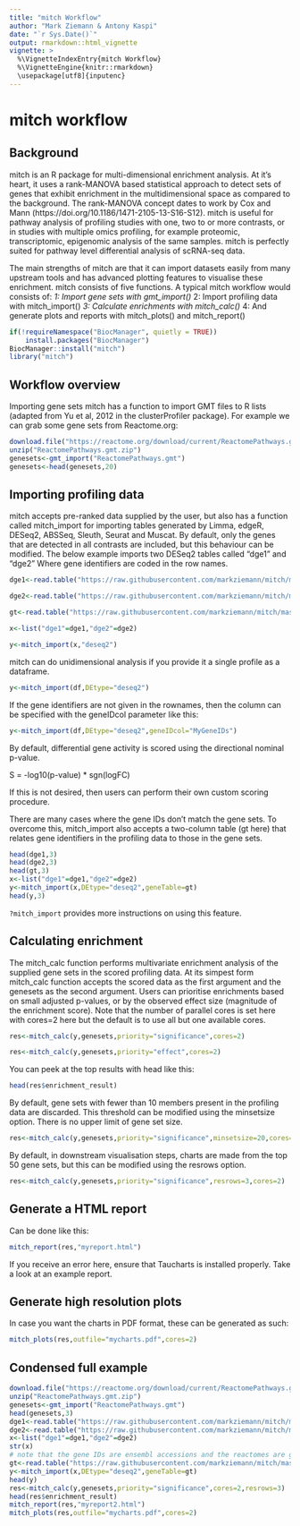 ```yaml
---
title: "mitch Workflow"
author: "Mark Ziemann & Antony Kaspi"
date: "`r Sys.Date()`"
output: rmarkdown::html_vignette
vignette: >
  %\VignetteIndexEntry{mitch Workflow}
  %\VignetteEngine{knitr::rmarkdown}
  \usepackage[utf8]{inputenc}
---
```


# mitch workflow
## Background

mitch is an R package for multi-dimensional enrichment analysis.
At it's heart, it uses a rank-MANOVA based statistical approach to
detect sets of genes that exhibit enrichment in the multidimensional
space as compared to the background. The rank-MANOVA concept dates to
work by Cox and Mann (https://doi.org/10.1186/1471-2105-13-S16-S12).
mitch is useful for pathway analysis of profiling studies with one,
two to or more contrasts, or in studies with multiple omics profiling,
for example proteomic, transcriptomic, epigenomic analysis of the same
samples. mitch is perfectly suited for pathway level differential
analysis of scRNA-seq data.

The main strengths of mitch are that it can import datasets easily
from many upstream tools and has advanced plotting features to 
visualise these enrichment. mitch consists of five functions. A
typical mitch workflow would consists of: 
    *1: Import gene sets with gmt_import()
    *2: Import profiling data with mitch_import()
    *3: Calculate enrichments with mitch_calc()
    *4: And generate plots and reports with mitch_plots() and mitch_report()


```r
if(!requireNamespace("BiocManager", quietly = TRUE))
    install.packages("BiocManager")
BiocManager::install("mitch")
library("mitch")
```

## Workflow overview
Importing gene sets
mitch has a function to import GMT files to R lists (adapted from Yu et al, 2012 in the clusterProfiler package). 
For example we can grab some gene sets from Reactome.org:

```r
download.file("https://reactome.org/download/current/ReactomePathways.gmt.zip",destfile="ReactomePathways.gmt.zip")
unzip("ReactomePathways.gmt.zip")
genesets<-gmt_import("ReactomePathways.gmt")
genesets<-head(genesets,20)
```

## Importing profiling data
mitch accepts pre-ranked data supplied by the user, but also has a function called mitch_import for importing 
tables generated by Limma, edgeR, DESeq2, ABSSeq, Sleuth, Seurat and Muscat. By default, only the genes that are 
detected in all contrasts are included, but this behaviour can be modified. The below example imports two DESeq2 
tables called "dge1" and "dge2" Where gene identifiers are coded in the row names.

```r
dge1<-read.table("https://raw.githubusercontent.com/markziemann/mitch/master/data-raw/LGvHG.tsv",header=TRUE,row.names=1)
```
```r
dge2<-read.table("https://raw.githubusercontent.com/markziemann/mitch/master/data-raw/HGvHGV.tsv",header=TRUE,row.names=1)
```
```r
gt<-read.table("https://raw.githubusercontent.com/markziemann/mitch/master/data-raw/gt.tsv",header=TRUE,row.names=1)
```

```r
x<-list("dge1"=dge1,"dge2"=dge2)
```

```r
y<-mitch_import(x,"deseq2")
```

mitch can do unidimensional analysis if you provide it a single profile as a dataframe.

```r
y<-mitch_import(df,DEtype="deseq2")
```

If the gene identifiers are not given in the rownames, then the column can be specified with the geneIDcol 
parameter like this:

```r
y<-mitch_import(df,DEtype="deseq2",geneIDcol="MyGeneIDs")
```

By default, differential gene activity is scored using the directional nominal p-value.

S = -log10(p-value) * sgn(logFC)

If this is not desired, then users can perform their own custom scoring procedure.

There are many cases where the gene IDs don't match the gene sets. To overcome this, mitch_import also accepts a 
two-column table (gt here) that relates gene identifiers in the profiling data to those in the gene sets.

```r
head(dge1,3)
head(dge2,3)
head(gt,3)
x<-list("dge1"=dge1,"dge2"=dge2)
y<-mitch_import(x,DEtype="deseq2",geneTable=gt)
head(y,3)
```

`?mitch_import` provides more instructions on using this feature.

## Calculating enrichment
The mitch_calc function performs multivariate enrichment analysis of the supplied gene sets in the scored 
profiling data. At its simpest form mitch_calc function accepts the scored data as the first argument and the 
genesets as the second argument. Users can prioritise enrichments based on small adjusted p-values, or by the 
observed effect size (magnitude of the enrichment score). Note that the number of parallel cores is set here 
with cores=2 here but the default is to use all but one available cores.

```r
res<-mitch_calc(y,genesets,priority="significance",cores=2)
```

```r
res<-mitch_calc(y,genesets,priority="effect",cores=2)
```

You can peek at the top results with head like this:

```r
head(res$enrichment_result)
```

By default, gene sets with fewer than 10 members present in the profiling data are discarded. This threshold can 
be modified using the minsetsize option. There is no upper limit of gene set size.

```r
res<-mitch_calc(y,genesets,priority="significance",minsetsize=20,cores=2)
```
By default, in downstream visualisation steps, charts are made from the top 50 gene sets, but this can be 
modified using the resrows option.

```r
res<-mitch_calc(y,genesets,priority="significance",resrows=3,cores=2)
```

## Generate a HTML report
Can be done like this:

```r
mitch_report(res,"myreport.html")
```
If you receive an error here, ensure that Taucharts is installed properly. Take a look at an example report.

## Generate high resolution plots
In case you want the charts in PDF format, these can be generated as such:

```r
mitch_plots(res,outfile="mycharts.pdf",cores=2)
```

## Condensed full example
```r
download.file("https://reactome.org/download/current/ReactomePathways.gmt.zip",destfile="ReactomePathways.gmt.zip")
unzip("ReactomePathways.gmt.zip")
genesets<-gmt_import("ReactomePathways.gmt")
head(genesets,3)
dge1<-read.table("https://raw.githubusercontent.com/markziemann/mitch/master/data-raw/LGvHG.tsv",header=TRUE,row.names=1)
dge2<-read.table("https://raw.githubusercontent.com/markziemann/mitch/master/data-raw/HGvHGV.tsv",header=TRUE,row.names=1)
x<-list("dge1"=dge1,"dge2"=dge2)
str(x)
# note that the gene IDs are ensembl accessions and the reactomes are gene symbols
gt<-read.table("https://raw.githubusercontent.com/markziemann/mitch/master/data-raw/gt.tsv",header=TRUE,row.names=1)
y<-mitch_import(x,DEtype="deseq2",geneTable=gt)
head(y)
res<-mitch_calc(y,genesets,priority="significance",cores=2,resrows=3)
head(res$enrichment_result)
mitch_report(res,"myreport2.html")
mitch_plots(res,outfile="mycharts.pdf",cores=2)
```

